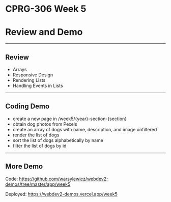 # CPRG-306 Week 5

# Review and Demo

---

## Review

- Arrays
- Responsive Design
- Rendering Lists
- Handling Events in Lists

---

## Coding Demo

- create a new page in /week5/\{year\}-section-\{section\}
- obtain dog photos from Pexels
- create an array of dogs with name, description, and image unfiltered
- render the list of dogs
- sort the list of dogs alphabetically by name
- filter the list of dogs by id

---

## More Demo

Code: https://github.com/warsylewicz/webdev2-demos/tree/master/app/week5

Deployed: https://webdev2-demos.vercel.app/week5
